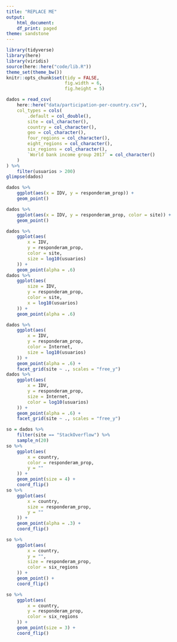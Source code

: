 ```yaml
---
title: "REPLACE ME"
output:
    html_document:
    df_print: paged
theme: sandstone
---
```


```r
library(tidyverse)
library(here)
library(viridis)
source(here::here("code/lib.R"))
theme_set(theme_bw())
knitr::opts_chunk$set(tidy = FALSE,
                      fig.width = 6,
                      fig.height = 5)
```

```r
dados = read_csv(
    here::here("data/participation-per-country.csv"),
    col_types = cols(
        .default = col_double(),
        site = col_character(),
        country = col_character(),
        geo = col_character(),
        four_regions = col_character(),
        eight_regions = col_character(),
        six_regions = col_character(),
        `World bank income group 2017` = col_character()
    )
) %>% 
    filter(usuarios > 200)
glimpse(dados)
```

```r
dados %>% 
    ggplot(aes(x = IDV, y = responderam_prop)) + 
    geom_point()
```


```r
dados %>% 
    ggplot(aes(x = IDV, y = responderam_prop, color = site)) + 
    geom_point()
```

```r
dados %>%
    ggplot(aes(
        x = IDV,
        y = responderam_prop,
        color = site,
        size = log10(usuarios)
    )) +
    geom_point(alpha = .6)
dados %>%
    ggplot(aes(
        size = IDV,
        y = responderam_prop,
        color = site,
        x = log10(usuarios)
    )) +
    geom_point(alpha = .6)
```

```r
dados %>%
    ggplot(aes(
        x = IDV,
        y = responderam_prop,
        color = Internet,
        size = log10(usuarios)
    )) +
    geom_point(alpha = .6) + 
    facet_grid(site ~ ., scales = "free_y")
dados %>%
    ggplot(aes(
        x = IDV,
        y = responderam_prop,
        size = Internet,
        color = log10(usuarios)
    )) +
    geom_point(alpha = .6) + 
    facet_grid(site ~ ., scales = "free_y")
```

```r
so = dados %>% 
    filter(site == "StackOverflow") %>% 
    sample_n(20)
so %>%
    ggplot(aes(
        x = country,
        color = responderam_prop,
        y = ""
    )) +
    geom_point(size = 4) + 
    coord_flip()
so %>%
    ggplot(aes(
        x = country,
        size = responderam_prop,
        y = ""
    )) +
    geom_point(alpha = .3) + 
    coord_flip()
```

```r
so %>%
    ggplot(aes(
        x = country,
        y = "",
        size = responderam_prop,
        color = six_regions
    )) +
    geom_point() + 
    coord_flip()
```

```r
so %>%
    ggplot(aes(
        x = country,
        y = responderam_prop,
        color = six_regions
    )) +
    geom_point(size = 3) + 
    coord_flip()
```